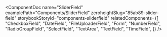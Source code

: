 
<ComponentDoc
  name="SliderField"
  examplePath="Components/SliderField"
  zeroheightSlug="85ab89-slider-field"
  storybookStoryId="components-sliderfield"
  relatedComponents={[
    "CheckboxField",
    "DateField",
    "FileUploaderField",
    "Form",
    "NumberField",
    "RadioGroupField",
    "SelectField",
    "TextArea",
    "TextField",
    "TimeField",
  ]}
/>
